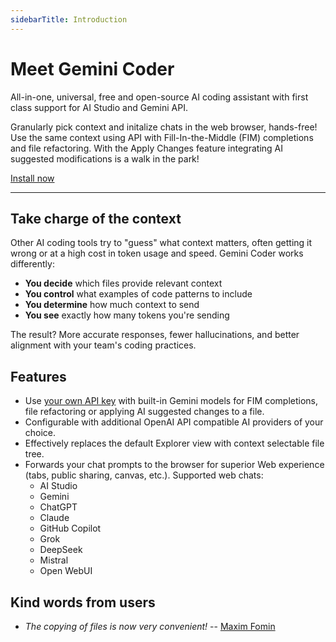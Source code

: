 ```yaml
---
sidebarTitle: Introduction
---
```


# Meet Gemini Coder

All-in-one, universal, free and open-source AI coding assistant with first class support for AI Studio and Gemini API.

Granularly pick context and initalize chats in the web browser, hands-free! Use the same context using API with Fill-In-the-Middle (FIM) completions and file refactoring. With the Apply Changes feature integrating AI suggested modifications is a walk in the park!

[Install now](/docs/installation)

---

## Take charge of the context

Other AI coding tools try to "guess" what context matters, often getting it wrong or at a high cost in token usage and speed. Gemini Coder works differently:

- **You decide** which files provide relevant context
- **You control** what examples of code patterns to include
- **You determine** how much context to send
- **You see** exactly how many tokens you're sending

The result? More accurate responses, fewer hallucinations, and better alignment with your team's coding practices.

## Features

- Use <a href="https://aistudio.google.com/app/apikey" target="_blank">your own API key</a> with built-in Gemini models for FIM completions, file refactoring or applying AI suggested changes to a file.
- Configurable with additional OpenAI API compatible AI providers of your choice.
- Effectively replaces the default Explorer view with context selectable file tree.
- Forwards your chat prompts to the browser for superior Web experience (tabs, public sharing, canvas, etc.). Supported web chats:
  - AI Studio
  - Gemini
  - ChatGPT
  - Claude
  - GitHub Copilot
  - Grok
  - DeepSeek
  - Mistral
  - Open WebUI

## Kind words from users

- _The copying of files is now very convenient!_ -- <a href="https://marketplace.visualstudio.com/items?itemName=robertpiosik.gemini-coder&ssr=false#review-details" target="_blank">Maxim Fomin</a>
